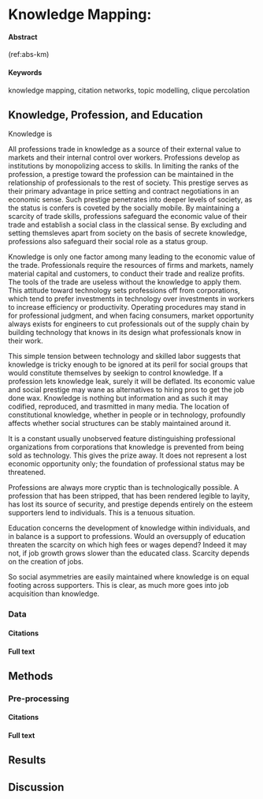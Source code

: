 # Knowledge Mapping:  {#knowledge-mapping}

#### Abstract {-}

(ref:abs-km)

#### Keywords {-}

knowledge mapping, citation networks, topic modelling, clique percolation

## Knowledge, Profession, and Education {#km-act1}

Knowledge is 

All professions trade in knowledge as a source of their external value to markets and their internal control over workers. Professions develop as institutions by monopolizing access to skills. In limiting the ranks of the profession, a prestige toward the profession can be maintained in the relationship of professionals to the rest of society. This prestige serves as their primary advantage in price setting and contract negotiations in an economic sense. Such prestige penetrates into deeper levels of society, as the status is confers is coveted by the socially mobile. By maintaining a scarcity of trade skills, professions safeguard the economic value of their trade and establish a social class in the classical sense. By excluding and setting themsleves apart from society on the basis of secrete knowledge, professions also safeguard their social role as a status group.

Knowledge is only one factor among many leading to the economic value of the trade. Professionals require the resources of firms and markets, namely material capital and customers, to conduct their trade and realize profits. The tools of the trade are useless without the knowledge to apply them. This attitude toward technology sets professions off from corporations, which tend to prefer investments in technology over investments in workers to increase efficiency or productivity. Operating procedures may stand in for professional judgment, and when facing consumers, market opportunity always exists for engineers to cut professionals out of the supply chain by building technology that knows in its design what professionals know in their work.

This simple tension between technology and skilled labor suggests that knowledge is tricky enough to be ignored at its peril for social groups that would constitute themselves by seekign to control knowledge. If a profession lets knowledge leak, surely it will be deflated. Its economic value and social prestige may wane as alternatives to hiring pros to get the job done wax. Knowledge is nothing but information and as such it may codified, reproduced, and trasmitted in many media. The location of constitutional knowledge, whether in people or in technology, profoundly affects whether social structures can be stably maintained around it.

It is a constant usually unobserved feature distinguishing professional organizations from corporations that knowledge is prevented from being sold as technology. This gives the prize away. It does not represent a lost economic opportunity only; the foundation of professional status may be threatened.

Professions are always more cryptic than is technologically possible. A profession that has been stripped, that has been rendered legible to layity, has lost its source of security, and prestige depends entirely on the esteem supporters lend to individuals. This is a tenuous situation.

Education concerns the development of knowledge within individuals, and in balance is a support to professions. Would an oversupply of education threaten the scarcity on which high fees or wages depend? Indeed it may not, if job growth grows slower than the educated class. Scarcity depends on the creation of jobs.

So social asymmetries are easily maintained where knowledge is on equal footing across supporters. This is clear, as much more goes into job acquisition than knowledge. 


### Data {#km-dq}

#### Citations {#km-dq-c}

#### Full text {#km-dq-ft}

## Methods {#km-act2}

### Pre-processing {#km-dd}

#### Citations {#km-dd-c}

#### Full text {#km-dd-ft}

## Results {#km-db}

## Discussion {#act3}

